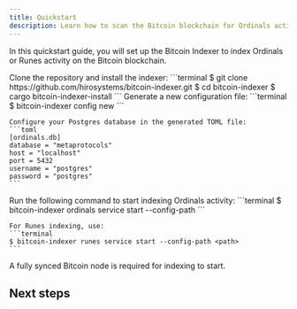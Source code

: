 ```yaml
---
title: Quickstart
description: Learn how to scan the Bitcoin blockchain for Ordinals activity.
---
```



In this quickstart guide, you will set up the Bitcoin Indexer to index Ordinals or Runes activity on the Bitcoin blockchain.

<Steps>
  <Step title="Install Bitcoin Indexer">
    Clone the repository and install the indexer:
    ```terminal
    $ git clone https://github.com/hirosystems/bitcoin-indexer.git
    $ cd bitcoin-indexer
    $ cargo bitcoin-indexer-install
    ```
  </Step>

  <Step title="Configure the Indexer">
    Generate a new configuration file:
    ```terminal
    $ bitcoin-indexer config new
    ```
    
    Configure your Postgres database in the generated TOML file:
    ```toml
    [ordinals.db]
    database = "metaprotocols"
    host = "localhost"
    port = 5432
    username = "postgres"
    password = "postgres"
    ```
  </Step>

  <Step title="Start the Indexer">
    Run the following command to start indexing Ordinals activity:
    ```terminal
    $ bitcoin-indexer ordinals service start --config-path <path>
    ```
    
    For Runes indexing, use:
    ```terminal
    $ bitcoin-indexer runes service start --config-path <path>
    ```
  </Step>
</Steps>

<Callout type="info">
  A fully synced Bitcoin node is required for indexing to start.
</Callout>

## Next steps

<Cards>
  <Card
    href="/ordinals/explorer"
    title="Ordinals Explorer"
    description="Explore the Ordinals Explorer to view inscriptions and transfers."
  />
  <Card
    href="/bitcoin/ordinals/api"
    title="Ordinals API"
    description="Learn how to interact with Ordinals data using our API."
  />
  <Card
    href="/bitcoin/runes/api" 
    title="Runes API"
    description="Explore our Runes blockchain API documentation."
  />
</Cards>